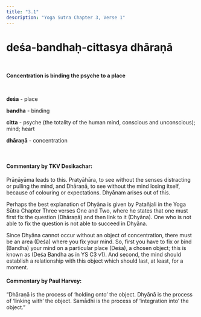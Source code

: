 ```yaml
---
title: "3.1"
description: "Yoga Sutra Chapter 3, Verse 1"
---
```


# deśa-bandhaḥ-cittasya dhāraṇā

<br />

**Concentration is binding the psyche to a place**

<br />

**deśa** - place <br />

**bandha** - binding <br />

**citta** - psyche (the totality of the human mind, conscious and unconscious); mind; heart <br />

**dhāraṇā** - concentration

<br />

#### Commentary by TKV Desikachar:

Prāṇāyāma leads to this.
Pratyāhāra, to see without the senses distracting or pulling the mind, and
Dhāraṇā, to see without the mind losing itself, because of colouring or expectations.
Dhyānam arises out of this.

Perhaps the best explanation of Dhyāna is given by Patañjali in the Yoga Sūtra Chapter Three verses One and Two, where he states that one must first fix the question (Dhāraṇā) and then link to it (Dhyāna).
One who is not able to fix the question is not able to succeed in Dhyāna.

Since Dhyāna cannot occur without an object of concentration,
there must be an area (Deśa) where you fix your mind.
So, first you have to fix or bind (Bandha) your mind on a particular place (Deśa), a chosen object; this is known as (Deśa Bandha as in YS C3 v1).
And second, the mind should establish a relationship with this object which should last, at least, for a moment.

#### Commentary by Paul Harvey:

“Dhāraṇā is the process of ‘holding onto’ the object.
Dhyānā is the process of ‘linking with’ the object.
Samādhi is the process of ‘integration into’ the object.”
